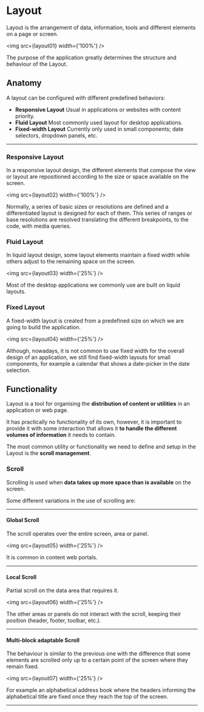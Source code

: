 


<Meta title="UX Patterns/Patterns/Layout" />

# Layout

Layout is the arrangement of data, information, tools and different elements on a page or screen. 

<img src={layout01} width={'100%'} />

The purpose of the application greatly determines the structure and behaviour of the Layout.


## Anatomy

A layout can be configured with different predefined behaviors:

+ **Responsive Layout** Usual in applications or websites with content priority.
+ **Fluid Layout** Most commonly used layout for desktop applications.
+ **Fixed-width Layout** Currently only used in small components; date selectors, dropdown panels, etc.


-------------------------------------

### Responsive Layout

In a responsive layout design, the different elements that compose the view or layout are repositioned according to the size or space available on the screen. 

<img src={layout02} width={'100%'} />

Normally, a series of basic sizes or resolutions are defined and a differentiated layout is designed for each of them. This series of ranges or base resolutions are resolved translating the different breakpoints, to the code, with media queries.

### Fluid Layout 

In liquid layout design, some layout elements maintain a fixed width while others adjust to the remaining space on the screen. 

<img src={layout03} width={'25%'} />  

Most of the desktop applications we commonly use are built on liquid layouts.

### Fixed Layout 

A fixed-width layout is created from a predefined size on which we are going to build the application. 

<img src={layout04} width={'25%'} />  

Although, nowadays, it is not common to use fixed width for the overall design of an application, we still find fixed-width layouts for small components, for example a calendar that shows a date-picker in the date selection.

## Functionality

Layout is a tool for organising the **distribution of content or utilities** in an application or web page.

It has practically no functionality of its own, however, it is important to provide it with some interaction that allows it **to handle the different volumes of information** it needs to contain.

The most common utility or functionality we need to define and setup in the Layout is the **scroll management**.

### Scroll

Scrolling is used when **data takes up more space than is available** on the screen. 

Some different variations in the use of scrolling are:

-------------------------------------

#### **Global Scroll**

The scroll operates over the entire screen, area or panel.

<img src={layout05} width={'25%'} />  

 It is common in content web portals.

-------------------------------------

#### **Local Scroll**

Partial scroll on the data area that requires it. 

<img src={layout06} width={'25%'} />  

The other areas or panels do not interact with the scroll, keeping their position (header, footer, toolbar, etc.).

-------------------------------------

#### **Multi-block adaptable Scroll**

The behaviour is similar to the previous one with the difference that some elements are scrolled only up to a certain point of the screen where they remain fixed.

<img src={layout07} width={'25%'} />  

For example an alphabetical address book where the headers informing the alphabetical title are fixed once they reach the top of the screen.

-------------------------------------